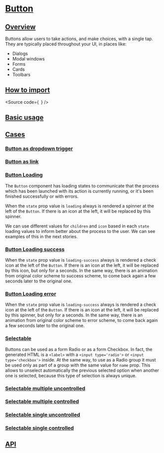 

<Meta of={Stories} />

# [Button](#button)

## [Overview](#overview)

Buttons allow users to take actions, and make choices, with a single tap.
They are typically placed throughout your UI, in places like:

- Dialogs
- Modal windows
- Forms
- Cards
- Toolbars

## [How to import](#how-to-import)

<Source
  code={`
`}
/>

## [Basic usage](#basic-usage)

<Canvas of={Stories.Base} />

## [Cases](#cases)

### [Button as dropdown trigger](#button-as-dropdown-trigger)

<Canvas of={CaseStories.AsDropdown} />

### [Button as link](#button-as-link)

<Canvas of={CaseStories.AsLink} />

### [Button Loading](#button-loading)

The `Button` component has loading states to communicate that the process which
has been launched with its action is currently running, or it's been finished
successfully or with errors.

When the `state` prop value is `loading` always is rendered a spinner at the
left of the `Button`. If there is an icon at the left, it will be replaced by
this spinner.

We can use different values for `children` and `icon` based in each `state` loading
values to inform better about the process to the user. We can see examples of
this in the next stories.

<Canvas of={LoadingStories.Loading} />

### [Button Loading success](#button-loading-success)

When the `state` prop value is `loading-success` always is rendered a check icon
at the left of the `Button`. If there is an icon at the left, it will be
replaced by this icon, but only for a seconds. In the same way, there is an
animation from original color scheme to success scheme, to come back again a few
seconds later to the original one.

<Canvas of={LoadingStories.Success} />

### [Button Loading error](#button-loading-error)

When the `state` prop value is `loading-success` always is rendered a check icon
at the left of the `Button`. If there is an icon at the left, it will be
replaced by this spinner, but only for a seconds. In the same way, there is an
animation from original color scheme to error scheme, to come back again a few
seconds later to the original one.

<Canvas of={LoadingStories.Error} />

### [Selectable](#selectable)

Buttons can be used as a form Radio or as a form Checkbox.
In fact, the generated HTML is a `<label>` with a `<input type='radio'>` or
`<input type='checkbox'>` inside. At the same way, to use as a Radio group it
must be used only as part of a group with the same value for `name` prop.
This allows to unselect automatically the previous selected option when another
one is selected, because this type of selection is always unique.

### [Selectable multiple uncontrolled](#selectable-multiple-uncontrolled)

<Canvas of={SelectionStories.MultipleUncontrolled} />

### [Selectable multiple controlled](#selectable-multiple-controlled)

<Canvas of={SelectionStories.MultipleControlled} />

### [Selectable single uncontrolled](#selectable-single-uncontrolled)

<Canvas of={SelectionStories.SingleUncontrolled} />

### [Selectable single controlled](#selectable-single-controlled)

<Canvas of={SelectionStories.SingleControlled} />

## [API](#api)

<ArgTypes of={Stories} />
